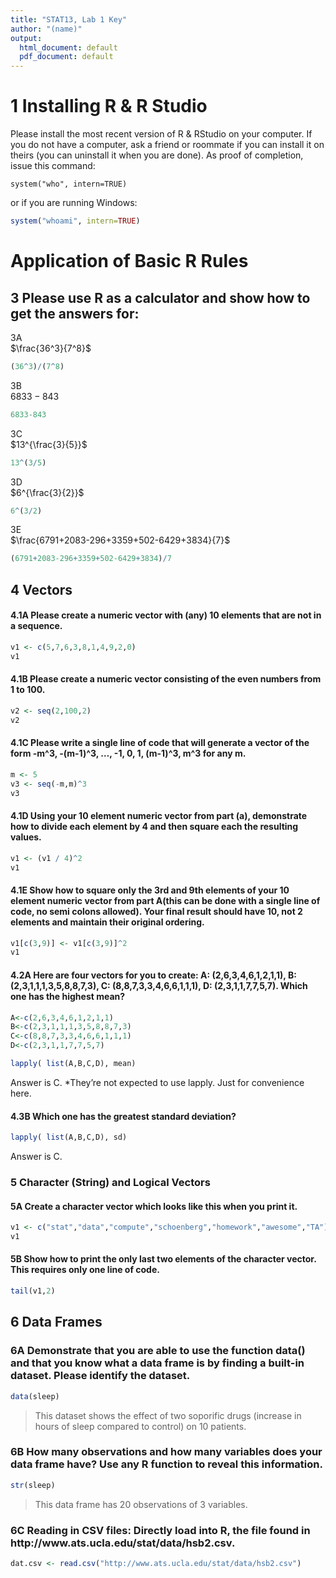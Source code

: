 ```yaml
---
title: "STAT13, Lab 1 Key"
author: "(name)"
output:
  html_document: default
  pdf_document: default
---
```


# 1 Installing R & R Studio
Please install the most recent version of R & RStudio on your computer.
If you do not have a computer, ask a friend or roommate if you can install it on theirs (you can
uninstall it when you are done). As proof of completion, issue this command:

```
system("who", intern=TRUE)
```
or if you are running Windows:
```r
system("whoami", intern=TRUE)
```



#  Application of Basic R Rules
## 3 Please use R as a calculator and show how to get the answers for:
3A  
$\frac{36^3}{7^8}$
```r
(36^3)/(7^8)
```
3B  
$6833-843$
```r
6833-843
```
3C  
$13^{\frac{3}{5}}$
```r
13^(3/5)
```
3D  
$6^{\frac{3}{2}}$
```r
6^(3/2)
```
3E  
$\frac{6791+2083-296+3359+502-6429+3834}{7}$

```r
(6791+2083-296+3359+502-6429+3834)/7
```
## 4 Vectors
#### 4.1A Please create a numeric vector with (any) 10 elements that are not in a sequence.
```r
v1 <- c(5,7,6,3,8,1,4,9,2,0)
v1
```
#### 4.1B Please create a numeric vector consisting of the even numbers from 1 to 100.
```r
v2 <- seq(2,100,2)
v2
```
#### 4.1C Please write a single line of code that will generate a vector of the form -m^3, -(m-1)^3, ..., -1, 0, 1, (m-1)^3, m^3 for any m.
```r
m <- 5
v3 <- seq(-m,m)^3
v3
```
#### 4.1D Using your 10 element numeric vector from part (a), demonstrate how to divide each element by 4 and then square each the resulting values.
```r
v1 <- (v1 / 4)^2
v1
```
#### 4.1E Show how to square only the 3rd and 9th elements of your 10 element numeric vector from part A(this can be done with a single line of code, no semi colons allowed). Your final result should have 10, not 2 elements and maintain their original ordering.
```r
v1[c(3,9)] <- v1[c(3,9)]^2
v1
```
#### 4.2A Here are four vectors for you to create: A: (2,6,3,4,6,1,2,1,1), B: (2,3,1,1,1,3,5,8,8,7,3), C: (8,8,7,3,3,4,6,6,1,1,1), D: (2,3,1,1,7,7,5,7). Which one has the highest mean?
```r
A<-c(2,6,3,4,6,1,2,1,1)
B<-c(2,3,1,1,1,3,5,8,8,7,3)
C<-c(8,8,7,3,3,4,6,6,1,1,1)
D<-c(2,3,1,1,7,7,5,7)

lapply( list(A,B,C,D), mean)
```
Answer is C.
*They're not expected to use lapply. Just for convenience here.  

#### 4.3B Which one has the greatest standard deviation?
```r
lapply( list(A,B,C,D), sd)
```
Answer is C.

### 5 Character (String) and Logical Vectors
#### 5A Create a character vector which looks like this when you print it.
```r
v1 <- c("stat","data","compute","schoenberg","homework","awesome","TA")
v1
```
#### 5B Show how to print the only last two elements of the character vector. This requires only one line of code.
```r
tail(v1,2)
```

## 6 Data Frames
### 6A Demonstrate that you are able to use the function data() and that you know what a data frame is by finding a built-in dataset. Please identify the dataset.
```r
data(sleep)
```
> This dataset shows the effect of two soporific drugs (increase in hours of sleep compared to control) on 10 patients.

### 6B How many observations and how many variables does your data frame have? Use any R function to reveal this information.
```r
str(sleep)
```
> This data frame has 20 observations of 3 variables.

### 6C Reading in CSV files: Directly load into R, the file found in http://www.ats.ucla.edu/stat/data/hsb2.csv.
```r
dat.csv <- read.csv("http://www.ats.ucla.edu/stat/data/hsb2.csv")
```


